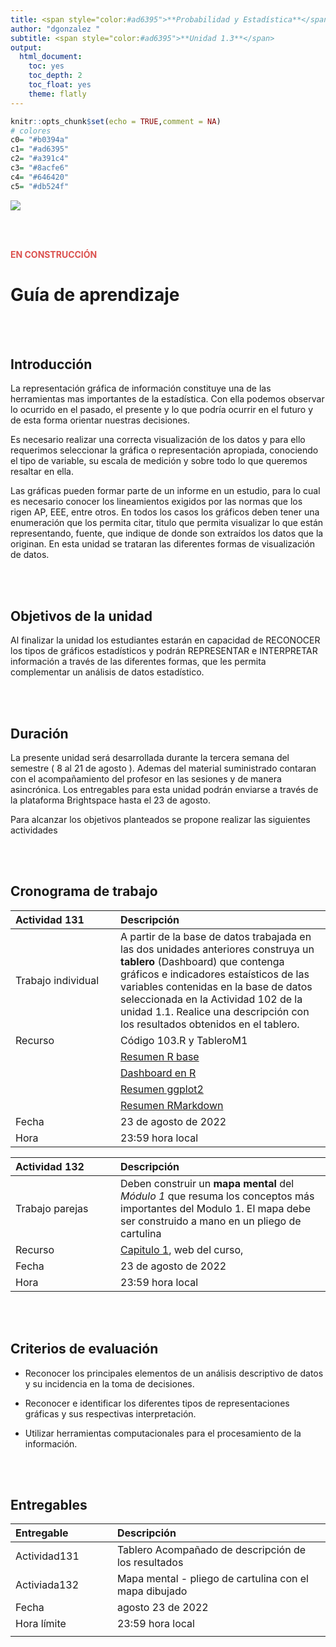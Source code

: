 ```yaml
---
title: <span style="color:#ad6395">**Probabilidad y Estadística**</span>
author: "dgonzalez "
subtitle: <span style="color:#ad6395">**Unidad 1.3**</span>
output:
  html_document:
    toc: yes
    toc_depth: 2
    toc_float: yes
    theme: flatly
---
```


```r
knitr::opts_chunk$set(echo = TRUE,comment = NA)
# colores
c0= "#b0394a"
c1= "#ad6395"
c2= "#a391c4"
c3= "#8acfe6"
c4= "#646420"
c5= "#db524f"

```



![](img/banner1.png)

<br/><br/>

<span style="color:#db524f"> **EN CONSTRUCCIÓN**</span> 

# **Guía de aprendizaje**


<br/><br/>

## **Introducción**

La representación gráfica de información constituye una de las herramientas mas importantes de la estadística. Con ella podemos observar lo  ocurrido  en  el pasado, el  presente y lo que  podría ocurrir en el futuro y de esta forma orientar nuestras decisiones. 

Es necesario realizar una  correcta visualización de los datos y para ello requerimos seleccionar la gráfica o representación apropiada, conociendo el tipo de variable, su escala de medición y sobre todo lo que queremos resaltar en ella. 

Las gráficas pueden formar parte de un informe en un estudio, para lo cual es necesario conocer los lineamientos exigidos por las normas que los rigen AP, EEE, entre otros. En todos los casos los gráficos deben tener una  enumeración que los permita citar, titulo que permita visualizar lo que están  representando, fuente,  que indique de donde  son extraídos los datos que  la originan. En esta unidad se trataran las diferentes  formas de visualización de datos.

<br/><br/>

## **Objetivos de la unidad**

Al finalizar la unidad los estudiantes estarán  en  capacidad de  RECONOCER los  tipos de gráficos estadísticos y podrán REPRESENTAR e INTERPRETAR  información a  través  de las diferentes formas, que les permita complementar un  análisis de datos estadístico.

<br/><br/>

## **Duración**

La presente  unidad será desarrollada durante la  tercera semana del semestre ( 8 al 21 de agosto ). Ademas del material suministrado  contaran con el acompañamiento del profesor en las sesiones y de manera asincrónica. Los entregables para esta unidad podrán enviarse a través de la plataforma Brightspace hasta el  23 de agosto.

Para alcanzar los objetivos planteados se propone realizar las siguientes actividades

<br/><br/>

## **Cronograma de trabajo**


|Actividad 131   | Descripción                 | 
|:--------------|:-----------------------------|
|Trabajo individual | A partir de la base de datos trabajada en las dos unidades anteriores construya un **tablero** (Dashboard)  que contenga gráficos e indicadores estaísticos  de las variables contenidas  en la base de datos seleccionada en la Actividad 102 de la unidad 1.1. Realice una descripción con los resultados obtenidos en el tablero. |
| Recurso       |  Código 103.R  y TableroM1 |
||[Resumen R base](https://www.i3s.unice.fr/~malapert/R/pdf/base-r.pdf)|
||[Dashboard en R](https://pkgs.rstudio.com/flexdashboard/)
||[Resumen ggplot2](https://www.maths.usyd.edu.au/u/UG/SM/STAT3022/r/current/Misc/data-visualization-2.1.pdf)|
||[Resumen RMarkdown](https://www.rstudio.com/wp-content/uploads/2015/02/rmarkdown-cheatsheet.pdf)|
|Fecha  | 23 de agosto de 2022 |
|Hora   | 23:59 hora local |

|Actividad 132   | Descripción                   | 
|:--------------|:-----------------------------  |
|Trabajo parejas|  Deben construir un **mapa mental** del *Módulo 1*  que resuma los conceptos más importantes del Modulo 1. El mapa debe ser construido a mano en un pliego de cartulina |
|	Recurso    |[Capitulo 1](https://github.com/dgonzalez80/presentacionespye.io/blob/main/pdf/Capitulo1.pdf), web del curso, || Presentaciones y videos clases |
|Fecha  | 23 de agosto  de 2022 |
|Hora   | 23:59 hora local |

<br/><br/>

## **Criterios de evaluación**

+ Reconocer los principales elementos de un  análisis descriptivo de datos y su incidencia en la toma de decisiones.

+ Reconocer e identificar los diferentes tipos de representaciones gráficas y sus respectivas interpretación.

+ Utilizar herramientas computacionales para el procesamiento de la información.

<br/><br/>

## **Entregables** 

| Entregable    | Descripción                   | 
|:--------------|:------------------------------|
| Actividad131  | Tablero Acompañado de descripción de los resultados |
|Activiada132   | Mapa mental - pliego de cartulina con el mapa dibujado |
|Fecha          | agosto 23 de 2022             |
|Hora límite    | 23:59  hora  local            |
|               |                               |

<br/><br/><br/><br/>

